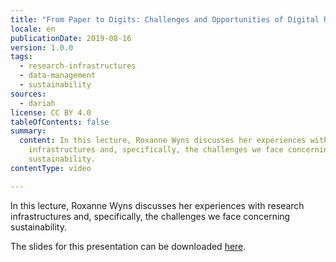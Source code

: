 ```yaml
---
title: "From Paper to Digits: Challenges and Opportunities of Digital Research"
locale: en
publicationDate: 2019-08-16
version: 1.0.0
tags:
  - research-infrastructures
  - data-management
  - sustainability
sources:
  - dariah
license: CC BY 4.0
tableOfContents: false
summary:
  content: In this lecture, Roxanne Wyns discusses her experiences with research
    infrastructures and, specifically, the challenges we face concerning
    sustainability.
contentType: video

---
```


In this lecture, Roxanne Wyns discusses her experiences with research infrastructures and, specifically, the challenges we face concerning sustainability.

The slides for this presentation can be downloaded [here](https://www.dariah.eu/wp-content/uploads/2017/06/20170427_Paper2Digits_DARIAH-Annual-2017RW.pdf).

<VideoCard
  title="From Paper to Digits"
  subtitle="Challenges and Opportunities of Digital Research"
  id="PQ0YIeMxhcE"
  image="images/roxanne-wyns.png"
/>
